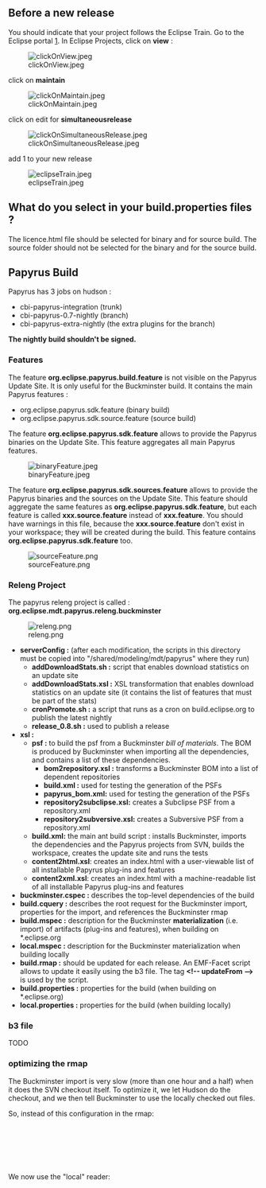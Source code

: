 == Before a new release ==
You should indicate that your project follows the Eclipse Train. Go to the Eclipse portal [https://dev.eclipse.org/portal]. In Eclipse Projects, click on '''view''' : 

[[Image:clickOnView.jpeg]]

click on '''maintain'''

[[Image:clickOnMaintain.jpeg]]

click on edit for '''simultaneousrelease'''

[[Image:clickOnSimultaneousRelease.jpeg]]

add 1 to your new release

[[Image:eclipseTrain.jpeg]]

== What do you select in your build.properties files ? ==
The licence.html file should be selected for binary and for source build.
The source folder should not be selected for the binary and for the source build.

== Papyrus Build ==
Papyrus has 3 jobs on hudson : 

* cbi-papyrus-integration (trunk)
* cbi-papyrus-0.7-nightly (branch)
* cbi-papyrus-extra-nightly (the extra plugins for the branch)

'''The nightly build shouldn't be signed.'''

=== Features ===
The feature '''org.eclipse.papyrus.build.feature''' is not visible on the Papyrus Update Site. It is only useful for the Buckminster build. It contains the main Papyrus features : 
* org.eclipse.papyrus.sdk.feature (binary build)
* org.eclipse.papyrus.sdk.source.feature (source build)

The feature '''org.eclipse.papyrus.sdk.feature''' allows to provide the Papyrus binaries on the Update Site. This feature aggregates all main Papyrus features.

[[Image:binaryFeature.jpeg]]

The feature '''org.eclipse.papyrus.sdk.sources.feature''' allows to provide the Papyrus binaries and the sources on the Update Site. This feature should aggregate the same features as '''org.eclipse.papyrus.sdk.feature''', but each feature is called '''xxx.source.feature''' instead of '''xxx.feature'''. You should have warnings in this file, because the '''xxx.source.feature''' don't exist in your workspace; they will be created during the build. This feature contains '''org.eclipse.papyrus.sdk.feature''' too.


[[Image:sourceFeature.png]]

=== Releng Project ===
The papyrus releng project is called : '''org.eclipse.mdt.papyrus.releng.buckminster'''

[[Image:releng.png]]

*'''serverConfig :''' (after each modification, the scripts in this directory must be copied into "/shared/modeling/mdt/papyrus" where they run) 
**'''addDownloadStats.sh :''' script that enables download statistics on an update site
**'''addDownloadStats.xsl :''' XSL transformation that enables download statistics on an update site (it contains the list of features that must be part of the stats)
**'''cronPromote.sh :''' a script that runs as a cron on build.eclipse.org to publish the latest nightly
**'''release_0.8.sh :''' used to publish a release
*'''xsl :'''
**'''psf :''' to build the psf from a Buckminster ''bill of materials''. The BOM is produced by Buckminster when importing all the dependencies, and contains a list of these dependencies.
***'''bom2repository.xsl :''' transforms a Buckminster BOM into a list of dependent repositories
***'''build.xml :''' used for testing the generation of the PSFs
***'''papyrus_bom.xml:''' used for testing the generation of the PSFs
***'''repository2subclipse.xsl:''' creates a Subclipse PSF from a repository.xml 
***'''repository2subversive.xsl:''' creates a Subversive PSF from a repository.xml 
**'''build.xml:''' the main ant build script : installs Buckminster, imports the dependencies and the Papyrus projects from SVN, builds the workspace, creates the update site and runs the tests
**'''content2html.xsl''': creates an index.html with a user-viewable list of all installable Papyrus plug-ins and features
**'''content2xml.xsl''': creates an index.html with a machine-readable list of all installable Papyrus plug-ins and features
*'''buckminster.cspec :''' describes the top-level dependencies of the build
*'''build.cquery :''' describes the root request for the Buckminster import, properties for the import, and references the Buckminster rmap
*'''build.mspec :''' description for the Buckminster '''materialization''' (i.e. import) of artifacts (plug-ins and features), when building on *.eclipse.org
*'''local.mspec :''' description for the Buckminster materialization when building locally
*'''build.rmap :''' should be updated for each release. An EMF-Facet script allows to update it easily using the b3 file. The tag '''&lt;!-- updateFrom --&gt;''' is used by the script. 
*'''build.properties :''' properties for the build (when building on *.eclipse.org)
*'''local.properties :''' properties for the build (when building locally)


===b3 file===
TODO


=== optimizing the rmap ===
The Buckminster import is very slow (more than one hour and a half) when it does the SVN checkout itself. To optimize it, we let Hudson do the checkout, and we then tell Buckminster to use the locally checked out files.

So, instead of this configuration in the rmap:
 <rm:provider componentTypes="osgi.bundle" readerType="svn">
   <rm:uri format="{0}/modeling/org.eclipse.mdt.papyrus/trunk/plugins/core/{1}">
     <bc:propertyRef key="svn.repository"/>
     <bc:propertyRef key="buckminster.component"/>
   </rm:uri>
 </rm:provider>

We now use the "local" reader:
 <rm:provider componentTypes="osgi.bundle" readerType="local">
   <rm:uri format="{0}/modeling/org.eclipse.mdt.papyrus/trunk/plugins/core/{1}">
     <bc:propertyRef key="local.repository"/>
     <bc:propertyRef key="buckminster.component"/>
   </rm:uri>
 </rm:provider>


